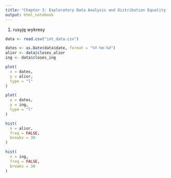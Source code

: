 ```yaml
---
title: "Chapter 3: Exploratory Data Analysis and Distribution Equality Tests"
output: html_notebook
---
```


1. rusyję wykresy

```r
data <- read.csv("int_data.csv")
```

```r
dates <- as.Date(data$date, format = "%Y-%m-%d")
alior <- data$closes_alior
ing <- data$closes_ing
```

```r
plot(
  x = dates,
  y = alior,
  type = "l"
)
```

```r
plot(
  x = dates,
  y = ing,
  type = "l"
)
```

```r
hist(
  x = alior,
  freq = FALSE,
  breaks = 30
)
```

```r
hist(
  x = ing,
  freq = FALSE,
  breaks = 30
)
```